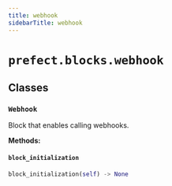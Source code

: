 ```yaml
---
title: webhook
sidebarTitle: webhook
---
```


# `prefect.blocks.webhook`

## Classes

### `Webhook` <sup><a href="https://github.com/prefecthq/prefect/blob/main/src/prefect/blocks/webhook.py#L19" target="_blank"><Icon icon="github" size="14" /></a></sup>


Block that enables calling webhooks.


**Methods:**

#### `block_initialization` <sup><a href="https://github.com/prefecthq/prefect/blob/main/src/prefect/blocks/webhook.py#L55" target="_blank"><Icon icon="github" size="14" /></a></sup>

```python
block_initialization(self) -> None
```

